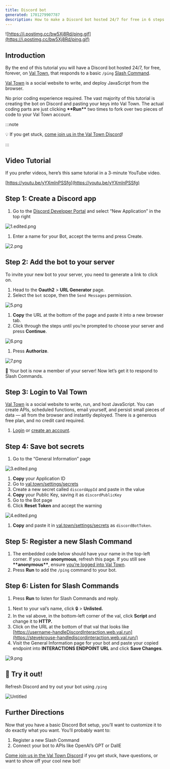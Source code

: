 ```yaml
---
title: Discord bot
generated: 1701279907787
description: How to make a Discord bot hosted 24/7 for free in 6 steps
---
```



![https://i.postimg.cc/bw5Xj8Rd/ping.gif](https://i.postimg.cc/bw5Xj8Rd/ping.gif)

## Introduction

By the end of this tutorial you will have a Discord bot hosted 24/7, for free,
forever, on [Val Town](http://val.town), that responds to a basic `/ping`
[Slash Command](https://support.discord.com/hc/en-us/articles/1500000368501-Slash-Commands-FAQ).

[Val Town](http://val.town) is a social website to write, and deploy JavaScript
from the browser.

No prior coding experience required. The vast majority of this tutorial is
creating the bot on Discord and pasting your keys into Val Town. The actual
coding parts are just clicking **\*\***Run**\*\*** two times to fork over two pieces
of code to your Val Town account.

:::note

💡 If you get stuck,
[come join us in the Val Town Discord](https://discord.gg/dHv45uN5RY)!

:::

## Video Tutorial

If you prefer videos, here’s this same tutorial in a 3-minute YouTube video.

[https://youtu.be/yYXmInPSSfg](https://youtu.be/yYXmInPSSfg)

## Step 1: Create a Discord app

1. Go to the
   [Discord Developer Portal](https://discord.com/developers/applications) and
   select “New Application” in the top right

![1.edited.png](./how-to-make-a-discord-bot-hosted-24-7-for-free-in-/1edited.png)

1. Enter a name for your Bot, accept the terms and press Create.

![2.png](./how-to-make-a-discord-bot-hosted-24-7-for-free-in-/2.png)

## Step 2: Add the bot to your server

To invite your new bot to your server, you need to generate a link to click on.

1. Head to the **Oauth2** > **URL Generator** page.
2. Select the `bot` scope, then the `Send Messages` permission.

![5.png](./how-to-make-a-discord-bot-hosted-24-7-for-free-in-/5.png)

1. **Copy** the URL at the bottom of the page and paste it into a new browser
   tab.
2. Click through the steps until you’re prompted to choose your server and press
   **Continue**.

![6.png](./how-to-make-a-discord-bot-hosted-24-7-for-free-in-/6.png)

1. Press **Authorize**.

![7.png](./how-to-make-a-discord-bot-hosted-24-7-for-free-in-/7.png)

🎉 Your bot is now a member of your server! Now let’s get it to respond to Slash
Commands.

## Step 3: Login to Val Town

[Val Town](http://val.town/) is a social website to write, run, and host
JavaScript. You can create APIs, scheduled functions, email yourself, and
persist small pieces of data — all from the browser and instantly deployed.
There is a generous free plan, and no credit card required.

1. [Login](http://val.town/auth/signin) or
   [create an account](https://www.val.town/auth/signup).

## Step 4: Save bot secrets

1. Go to the “General Information” page

![3.edited.png](./how-to-make-a-discord-bot-hosted-24-7-for-free-in-/3edited.png)

1. **Copy** your Application ID
2. Go to [val.town/settings/secrets](https://www.val.town/settings/secrets)
3. Create a new secret called `discordAppId` and paste in the value
4. **Copy** your Public Key, saving it as `discordPublicKey`
5. Go to the Bot page
6. Click **Reset Token** and accept the warning

![4.edited.png](./how-to-make-a-discord-bot-hosted-24-7-for-free-in-/4edited.png)

1. **Copy** and paste it in
   [val.town/settings/secrets](http://val.town/settings/secrets) as
   `discordBotToken`.

## Step 5: Register a new Slash Command

1. The embedded code below should have your name in the top-left corner. If you
   see **anonymous**, refresh this page. If you
   still see **\*\***anonymous**\*\***, ensure
   [you’re logged into Val Town](https://www.val.town/auth/signin).
2. Press **Run** to add the `/ping` command to your bot.

<Val url="https://www.val.town/embed/new?code=import+%7B+registerDiscordSlashCommand+%7D+from+%22https%3A%2F%2Fesm.town%2Fv%2Fneverstew%2FregisterDiscordSlashCommand%22%3B%0Aimport+process+from+%22node%3Aprocess%22%3B%0A%0Aexport+const+registerDiscordCommand+%3D+registerDiscordSlashCommand%28%0A++process.env.discordAppId%2C%0A++process.env.discordBotToken%2C%0A++%7B%0A++++name%3A+%22ping%22%2C%0A++++description%3A+%22Say+hi+to+your+bot%22%2C%0A++%7D%2C%0A%29.then%28r+%3D%3E+r.json%28%29%29%3B" />

## Step 6: Listen for Slash Commands

1. Press **Run** to listen for Slash Commands and reply.

<Val url="https://www.val.town/embed/new?code=import+%7B+verify_discord_signature+%7D+from+%22https%3A%2F%2Fesm.town%2Fv%2Fmattx%2Fverify_discord_signature%3Fv%3D8%22%3B%0A%0Aexport+const+handleDiscordInteraction+%3D+async+%28req%3A+Request%29+%3D%3E+%7B%0A++if+%28req.method+%3D%3D%3D+%22GET%22%29+return+new+Response%28%29%3B%0A++const+body+%3D+await+req.json%28%29%3B%0A++const+verified+%3D+await+verify_discord_signature%28%0A++++Deno.env.get%28%27discordPublicKey%27%29%2C%0A++++JSON.stringify%28body%29%2C%0A++++req.headers.get%28%22X-Signature-Ed25519%22%29%2C%0A++++req.headers.get%28%22X-Signature-Timestamp%22%29%2C%0A++%29%3B%0A++if+%28%21verified%29%0A++++return+new+Response%28%22signature+invalid%22%2C+%7B%0A++++++status%3A+401%2C%0A++++++statusText%3A+%22signature+invalid%22%2C%0A++++%7D%29%3B%0A++%2F%2F+PING%0A++if+%28body.type+%3D%3D%3D+1%29%0A++++return+Response.json%28%7B+type%3A+1+%7D%29%3B+%2F%2F+PONG%0A++%2F%2F+APPLICATION_COMMAND+interactions%0A++if+%28body.type+%3D%3D%3D+2%29+%7B%0A++++if+%28body.data%3F.name+%3D%3D%3D+%22ping%22%29%0A++++++return+Response.json%28%7B%0A++++++++type%3A+4%2C%0A++++++++data%3A+%7B%0A++++++++++content%3A+%60Pong%21+It+is+%24%7Bnew+Date%28%29%7D%60%2C%0A++++++++%7D%2C%0A++++++%7D%29%3B%0A++++return+new+Response%28%22Bad+request%22%2C+%7B%0A++++++status%3A+400%2C%0A++++++statusText%3A+%22Bad+request%22%2C%0A++++%7D%29%3B%0A++%7D%0A++return+new+Response%28%22Not+handled%22%2C+%7B+status%3A+422+%7D%29%3B%0A%7D%3B" />

1. Next to your val’s name, click 🔒 > **Unlisted.**
2. In the val above, in the bottom-left corner of the val, click **Script** and change it to **HTTP.**
3. Click on the URL at the bottom of that val that looks like
   [https://username-handleDiscordInteraction.web.val.run](https://stevekrouse-handlediscordinteraction.web.val.run/)
4. Visit the General Information page for your bot and paste your copied
   endpoint into **INTERACTIONS ENDPOINT URL** and click **Save
   Changes**.

![9.png](./how-to-make-a-discord-bot-hosted-24-7-for-free-in-/9.png)

## 💬 Try it out!

Refresh Discord and try out your bot using `/ping`

![Untitled](./how-to-make-a-discord-bot-hosted-24-7-for-free-in-/untitled.png)

## Further Directions

Now that you have a basic Discord Bot setup, you’ll want to customize it to do
exactly what you want. You’ll probably want to:

1. Register a new Slash Command
2. Connect your bot to APIs like OpenAI’s GPT or DallE

[Come join us in the Val Town Discord](https://discord.gg/dHv45uN5RY) if you get
stuck, have questions, or want to show off your cool new bot!
